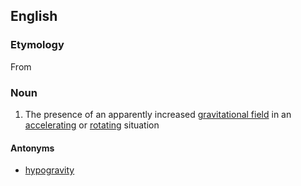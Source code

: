 ==English==

===Etymology===
From {{prefix|hyper|gravity|lang=en}}

===Noun===
{{en-noun|-}}

# The presence of an apparently increased [[gravitational field]] in an [[accelerating]] or [[rotating]] situation

====Antonyms====
* [[hypogravity]]